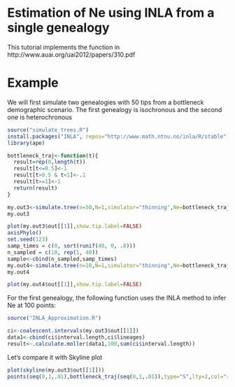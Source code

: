 Estimation of Ne using INLA from a single genealogy
========================================================

This tutorial implements the function in 
http://www.auai.org/uai2012/papers/310.pdf

Example
==================================
We will first simulate two genealogies with 50 tips from a bottleneck demographic scenario. The first genealogy is isochronous and the second one is heterochronous

```r
source("simulate_trees.R")
install.packages("INLA", repos="http://www.math.ntnu.no/inla/R/stable")
library(ape)

bottleneck_traj<-function(t){
  result=rep(0,length(t))
  result[t<=0.5]<-1
  result[t>0.5 & t<1]<-.1
  result[t>=1]<-1
  return(result)
}

my.out3<-simulate.tree(n=50,N=1,simulator="thinning",Ne=bottleneck_traj,max=11)
my.out3

plot(my.out3$out[[1]],show.tip.label=FALSE)
axisPhylo()
set.seed(123)
samp_times = c(0, sort(runif(40, 0, .8)))
n_sampled = c(10, rep(1, 40))
sample<-cbind(n_sampled,samp_times)
my.out4<-simulate.tree(n=10,N=1,simulator="thinning",Ne=bottleneck_traj,max=11,sampling="hetero",sample=sample)
my.out4

plot(my.out4$out[[1]],show.tip.label=FALSE)

```
For the first genealogy, the following function uses the INLA method to infer Ne at 100 points:
```r

source("INLA_Approximation.R")

ci<-coalescent.intervals(my.out3$out[[1]])
data1<-cbind(ci$interval.length,ci$lineages)
result<-.calculate.moller(data1,100,sum(ci$interval.length))


```
Let's compare it with Skyline plot

```r
plot(skyline(my.out3$out[[1]]))
points(seq(0,1,.01),bottleneck_traj(seq(0,1,.01)),type="S",lty=2,col="red")


```

